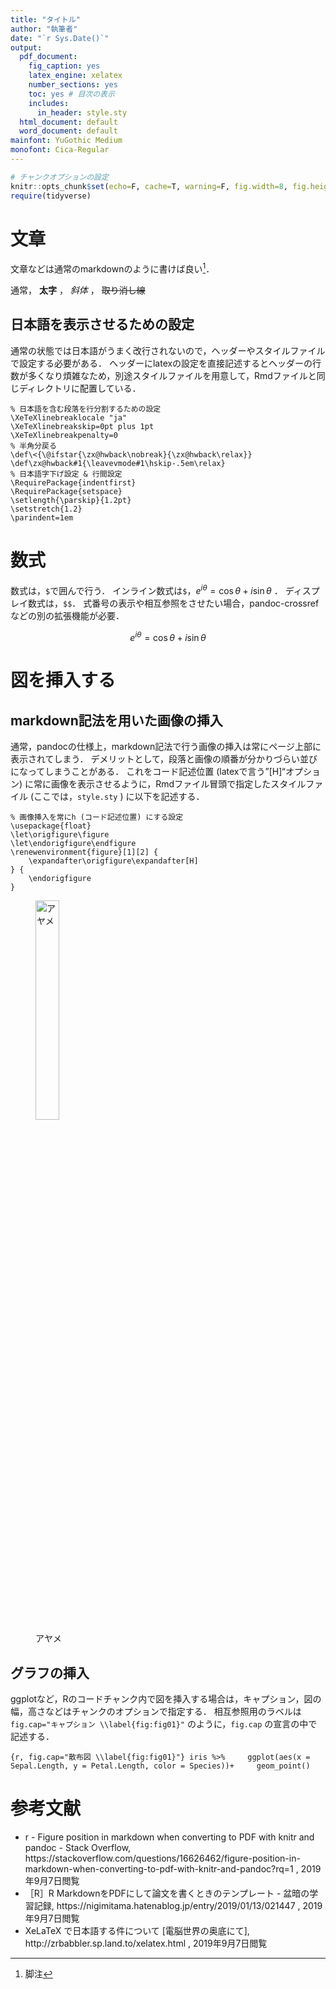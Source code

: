 ```yaml
---
title: "タイトル"
author: "執筆者"
date: "`r Sys.Date()`"
output:
  pdf_document:
    fig_caption: yes
    latex_engine: xelatex
    number_sections: yes
    toc: yes # 目次の表示
    includes:
      in_header: style.sty
  html_document: default
  word_document: default
mainfont: YuGothic Medium
monofont: Cica-Regular
---
```


```r
# チャンクオプションの設定
knitr::opts_chunk$set(echo=F, cache=T, warning=F, fig.width=8, fig.height=5.0, fig.align='center', fig.pos='h')
require(tidyverse)
```

# 文章
文章などは通常のmarkdownのように書けば良い[^1]．

通常， **太字** ， *斜体* ， ~~取り消し線~~

## 日本語を表示させるための設定
通常の状態では日本語がうまく改行されないので，ヘッダーやスタイルファイルで設定する必要がある．
ヘッダーにlatexの設定を直接記述するとヘッダーの行数が多くなり煩雑なため，別途スタイルファイルを用意して，Rmdファイルと同じディレクトリに配置している．

````
% 日本語を含む段落を行分割するための設定
\XeTeXlinebreaklocale "ja"
\XeTeXlinebreakskip=0pt plus 1pt
\XeTeXlinebreakpenalty=0
% 半角分戻る
\def\<{\@ifstar{\zx@hwback\nobreak}{\zx@hwback\relax}}
\def\zx@hwback#1{\leavevmode#1\hskip-.5em\relax}
% 日本語字下げ設定 & 行間設定
\RequirePackage{indentfirst}
\RequirePackage{setspace}
\setlength{\parskip}{1.2pt}
\setstretch{1.2}
\parindent=1em
````


[^1]: 脚注

# 数式
数式は，`$`で囲んで行う．
インライン数式は`$`，$e^{i\theta} = \cos \theta + i\sin \theta$ ．
ディスプレイ数式は，`$$`．
式番号の表示や相互参照をさせたい場合，pandoc-crossrefなどの別の拡張機能が必要．

$$
e^{i\theta} = \cos \theta + i\sin \theta
$$

# 図を挿入する
## markdown記法を用いた画像の挿入
通常，pandocの仕様上，markdown記法で行う画像の挿入は常にページ上部に表示されてしまう．
デメリットとして，段落と画像の順番が分かりづらい並びになってしまうことがある．
これをコード記述位置 (latexで言う"[H]"オプション) に常に画像を表示させるように，Rmdファイル冒頭で指定したスタイルファイル (ここでは，`style.sty` ) に以下を記述する．

````
% 画像挿入を常にh (コード記述位置) にする設定
\usepackage{float}
\let\origfigure\figure
\let\endorigfigure\endfigure
\renewenvironment{figure}[1][2] {
    \expandafter\origfigure\expandafter[H]
} {
    \endorigfigure
}
````

![アヤメ](./900px-Iris_sanguinea_01.jpeg){#fig:01 width=30%}

## グラフの挿入
ggplotなど，Rのコードチャンク内で図を挿入する場合は，キャプション，図の幅，高さなどはチャンクのオプションで指定する．
相互参照用のラベルは `fig.cap="キャプション \\label{fig:fig01}"` のように，`fig.cap` の宣言の中で記述する．

```{r, fig.cap="散布図 \\label{fig:fig01}"}
iris %>%
	ggplot(aes(x = Sepal.Length, y = Petal.Length, color = Species))+
	geom_point()
```

# 参考文献 {-}
- r - Figure position in markdown when converting to PDF with knitr and pandoc - Stack Overflow, https://stackoverflow.com/questions/16626462/figure-position-in-markdown-when-converting-to-pdf-with-knitr-and-pandoc?rq=1 , 2019年9月7日閲覧
- ［R］R MarkdownをPDFにして論文を書くときのテンプレート - 盆暗の学習記録, https://nigimitama.hatenablog.jp/entry/2019/01/13/021447 , 2019年9月7日閲覧
- XeLaTeX で日本語する件について [電脳世界の奥底にて], http://zrbabbler.sp.land.to/xelatex.html , 2019年9月7日閲覧

